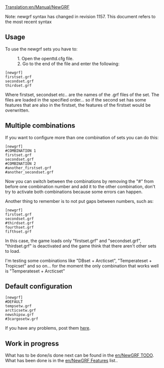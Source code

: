 [[Translation:en/Manual/NewGRF]]
<warning>Note: newgrf syntax has changed in revision 1157. This document refers to the most recent syntax</warning>

== Usage ==
To use the newgrf sets you have to:

:1. Open the openttd.cfg file.
:2. Go to the end of the file and enter the following:

<code>[newgrf]<br>
firstset.grf<br>
secondset.grf<br>
thirdset.grf</code>

Where firstset, secondset etc.. are the names of the .grf files of the set. The files are loaded in the specified order... so if the second set has some features that are also in the firstset, the features of the firstset would be overwritten.

== Multiple combinations ==
If you want to configure more than one combination of sets you can do this:

<code>[newgrf]</code><br>
<code>#COMBINATION 1</code><br>
<code>firstset.grf</code><br>
<code>secondset.grf</code><br>
<code>#COMBINATION 2</code><br>
<code>#another_firstset.grf</code><br>
<code>#another_secondset.grf</code>

Now you can switch between the combinations by removing the "#" from before one combination number and add it to the other combination, don't try to activate both combinations because some errors can happen.

Another thing to remember is to not put gaps between numbers, such as:

<code>[newgrf]</code><br>
<code>firstset.grf</code><br>
<code>secondset.grf</code><br>
<code>#thirdset.grf</code><br>
<code>fourthset.grf</code><br>
<code>fifthset.grf</code>

In this case, the game loads only "firstset.grf" and "secondset.grf", "thirdset.grf" is deactivated and the game think that there aren't other sets to load.

I'm testing some combinations like "DBset + Arcticset", "Temperateset + Tropicset" and so on... for the moment the only combination that works well is "Temperateset + Arcticset"

== Default configuration ==

<code>[newgrf]</code><br>
<code>#DEFAULT</code><br>
<code>tempsetw.grf</code><br>
<code>arcticsetw.grf</code><br>
<code>newshipsw.grf</code><br>
<code>#3cargosetw.grf</code>

If you have any problems, post them [http://www.tt-forums.net/viewtopic.php?t=9376 here].

== Work in progress ==

What has to be done/is done next can be found in the [[en/NewGRF TODO]]. What has been done is in the [[en/NewGRF Features]] list..